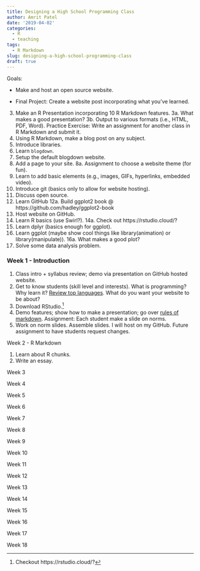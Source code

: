 ```yaml
---
title: Designing a High School Programming Class
author: Amrit Patel
date: '2019-04-02'
categories:
  - R
  - teaching
tags:
  - R Markdown
slug: designing-a-high-school-programming-class
draft: true
---
```


Goals: 

- Make and host an open source website.

- Final Project: Create a website post incorporating what you've learned.

3. Make an R Presentation incorporating 10 R Markdown features.
3a. What makes a good presentation?
3b. Output to various formats (i.e., HTML, PDF, Word). Practice Exercise: Write an assignment for another class in R Markdown and submit it.
4. Using R Markdown, make a blog post on any subject.
5. Introduce libraries.
6. Learn `blogdown`.
7. Setup the default blogdown website.
8. Add a page to your site.
8a. Assignment to choose a website 
 theme (for fun).
9. Learn to add basic elements (e.g., images, GIFs, hyperlinks, embedded video).
10. Introduce git (basics only to allow for website hosting).
11. Discuss open source.
12. Learn GitHub
12a. Build ggplot2 book @ https://github.com/hadley/ggplot2-book
13. Host website on GitHub.
14. Learn R basics (use Swirl?).
14a. Check out https://rstudio.cloud/?
15. Learn dplyr (basics enough for ggplot).
16. Learn ggplot (maybe show cool things like library(animation) or library(manipulate)).
16a. What makes a good plot?
17. Solve some data analysis problem.

### Week 1 - Introduction

1. Class intro + syllabus review; demo via presentation on GitHub hosted website.
2. Get to know students (skill level and interests). What is programming? Why learn it? [Review top languages](https://spectrum.ieee.org/static/interactive-the-top-programming-languages-2018). What do you want your website to be about?
3. Download RStudio.[^1] 
4. Demo features; show how to make a presentation; go over [rules of markdown](https://www.rstudio.com/wp-content/uploads/2015/02/rmarkdown-cheatsheet.pdf). Assignment: Each student make a slide on norms.
5. Work on norm slides. Assemble slides. I will host on my GitHub. Future assignment to have students request changes.

[^1]: Checkout https://rstudio.cloud/?

Week 2 - R Markdown

1. Learn about R chunks.
2. Write an essay.

Week 3

Week 4

Week 5

Week 6

Week 7

Week 8

Week 9

Week 10

Week 11

Week 12

Week 13

Week 14

Week 15

Week 16

Week 17

Week 18
